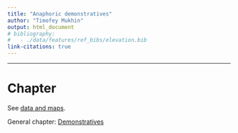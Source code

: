 ```yaml
---
title: "Anaphoric demonstratives"
author: "Timofey Mukhin"
output: html_document
# bibliography: 
#   - ./data/features/ref_bibs/elevation.bib
link-citations: true
---
```


---------------------------------------

# Chapter

See [data and maps](anaphoric_mean_map.html).

General chapter: [Demonstratives](demonstratives.html)